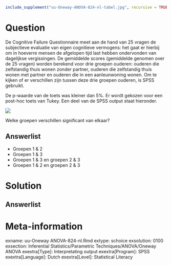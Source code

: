 ```{r, echo = FALSE, results = "hide"}
include_supplement("uu-Oneway-ANOVA-824-nl-tabel.jpg", recursive = TRUE)
```



Question
========

De Cognitive Failure Questionnaire meet aan de hand van 25 vragen de subjectieve evaluatie van eigen cognitieve vermogens: het gaat er hierbij om in hoeverre mensen de afgelopen tijd last hebben ondervonden van dagelijkse vergissingen. De gemiddelde scores (gemiddelde genomen over de 25 vragen) worden berekend voor drie groepen ouderen: ouderen die zelfstandig thuis wonen zonder partner, ouderen die zelfstandig thuis wonen met partner en ouderen die in een aanleunwoning wonen. Om te kijken of er verschillen zijn tussen deze drie groepen ouderen, is SPSS gebruikt. 

De p-waarde van de toets was kleiner dan 5%. Er wordt gekozen voor een post-hoc toets van Tukey. Een deel van de SPSS output staat hieronder.


![](uu-Oneway-ANOVA-824-nl-tabel.jpg)

Welke groepen verschillen significant van elkaar?
  
Answerlist
----------
* Groepen 1 & 2
* Groepen 1 & 3 
* Groepen 1 & 3 en groepen 2 & 3
* Groepen 1 & 2 en groepen 2 & 3



Solution
========
  


Answerlist
----------



Meta-information
================
exname: uu-Oneway ANOVA-824-nl.Rmd
extype: schoice
exsolution: 0100
exsection: Inferential Statistics/Parametric Techniques/ANOVA/Oneway ANOVA
exextra[Type]: Interpretating output
exextra[Program]: SPSS
exextra[Language]: Dutch
exextra[Level]: Statistical Literacy
